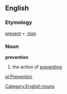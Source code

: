 ==English==
=== Etymology ===
[[prevent]] + [[-tion]]
=== Noun ===
[[Category:English nouns]]
'''prevention'''
# the action of [[preventing]]

[[pl:Prevention]]